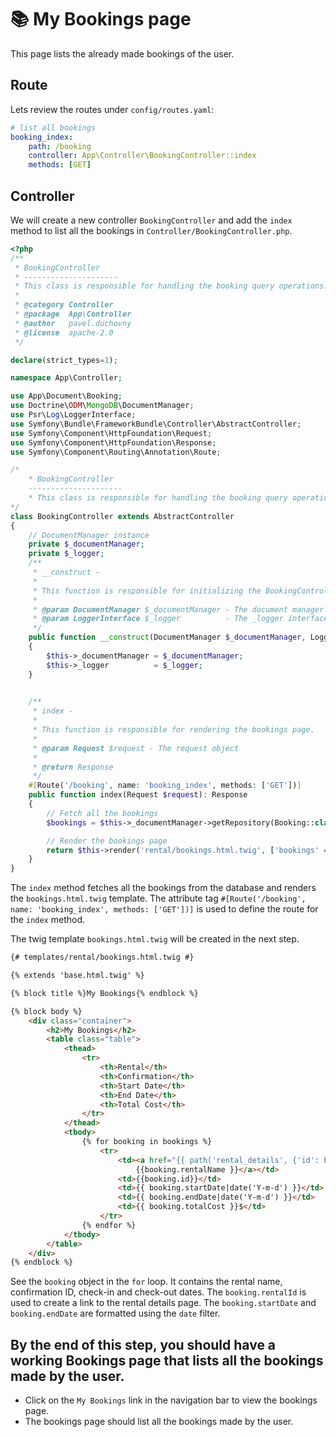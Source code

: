 # 📚 My Bookings page

This page lists the already made bookings of the user. 


## Route

Lets review the routes under `config/routes.yaml`:

```yaml
# list all bookings
booking_index:
    path: /booking
    controller: App\Controller\BookingController::index
    methods: [GET]
```

## Controller

We will create a new controller `BookingController` and add the `index` method to list all the bookings in `Controller/BookingController.php`.

```php
<?php
/**
 * BookingController
 * ---------------------
 * This class is responsible for handling the booking query operations.
 * 
 * @category Controller
 * @package  App\Controller
 * @author   pavel.duchovny
 * @license  apache-2.0
 */

declare(strict_types=1);

namespace App\Controller;

use App\Document\Booking;
use Doctrine\ODM\MongoDB\DocumentManager;
use Psr\Log\LoggerInterface;
use Symfony\Bundle\FrameworkBundle\Controller\AbstractController;
use Symfony\Component\HttpFoundation\Request;
use Symfony\Component\HttpFoundation\Response;
use Symfony\Component\Routing\Annotation\Route;

/*
    * BookingController
    ---------------------
    * This class is responsible for handling the booking query operations.
*/
class BookingController extends AbstractController
{
    // DocumentManager instance
    private $_documentManager;
    private $_logger;
    /**
     * __construct -
     * 
     * This function is responsible for initializing the BookingController class.
     * 
     * @param DocumentManager $_documentManager - The document manager
     * @param LoggerInterface $_logger          - The _logger interface
     */
    public function __construct(DocumentManager $_documentManager, LoggerInterface $_logger)
    {
        $this->_documentManager = $_documentManager;
        $this->_logger          = $_logger;
    }

    
    /**
     * index -
     * 
     * This function is responsible for rendering the bookings page.
     * 
     * @param Request $request - The request object
     * 
     * @return Response
     */
    #[Route('/booking', name: 'booking_index', methods: ['GET'])]
    public function index(Request $request): Response
    {
        // Fetch all the bookings
        $bookings = $this->_documentManager->getRepository(Booking::class)->findAll();

        // Render the bookings page
        return $this->render('rental/bookings.html.twig', ['bookings' => $bookings]);
    }
}
```

The `index` method fetches all the bookings from the database and renders the `bookings.html.twig` template. The attribute tag `#[Route('/booking', name: 'booking_index', methods: ['GET'])]` is used to define the route for the `index` method.


The twig template `bookings.html.twig` will be created in the next step.
```html
{# templates/rental/bookings.html.twig #}

{% extends 'base.html.twig' %}

{% block title %}My Bookings{% endblock %}

{% block body %}
    <div class="container">
        <h2>My Bookings</h2>
        <table class="table">
            <thead>
                <tr>
                    <th>Rental</th>
                    <th>Confirmation</th>
                    <th>Start Date</th>
                    <th>End Date</th>
                    <th>Total Cost</th>
                </tr>
            </thead>
            <tbody>
                {% for booking in bookings %}
                    <tr>
                        <td><a href="{{ path('rental_details', {'id': booking.rental.id}) }}">
                            {{booking.rentalName }}</a></td>
                        <td>{{booking.id}}</td>
                        <td>{{ booking.startDate|date('Y-m-d') }}</td>
                        <td>{{ booking.endDate|date('Y-m-d') }}</td>
                        <td>{{ booking.totalCost }}$</td>
                    </tr>
                {% endfor %}
            </tbody>
        </table>
    </div>
{% endblock %}               
```

See the `booking` object in the `for` loop. It contains the rental name, confirmation ID, check-in and check-out dates. The `booking.rentalId` is used to create a link to the rental details page. The `booking.startDate` and `booking.endDate` are formatted using the `date` filter.

## By the end of this step, you should have a working Bookings page that lists all the bookings made by the user.
- Click on the `My Bookings` link in the navigation bar to view the bookings page.
- The bookings page should list all the bookings made by the user.